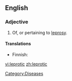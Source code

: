 ==English==

===Adjective===
{{en-adj}}

# Of, or pertaining to [[leprosy]].

====Translations====
{{trans-top|of, or pertaining to leprosy}}
* Finnish: {{t-|fi|spitaalinen}}
{{trans-mid}}
{{trans-bottom}}

[[Category:Diseases]]

[[vi:leprotic]]
[[zh:leprotic]]